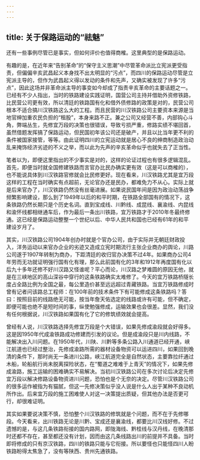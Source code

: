 ```yaml
---
---
---
```

title: 关于保路运动的“祛魅”
---



还有一些事例尽管已是事实，但如何评价也值得商榷。这里典型的是保路运动。

有趣的是，在近年来“告别革命”的“保守主义思潮”中尽管革命派比立宪派更受指责，但偏偏辛亥武昌起义本身找不出太明显的“污点”，而四川的保路运动尽管是立宪派主导的，但作为武昌起义得以发动的条件和先声，又确实被发现了许多“污点”，因此这场并非革命派主导的事变如今却成了指责辛亥革命的主要话题之一。已经有不少人指出，当时的铁路建设实践证明，国营公司主持并借助外资修铁路，比民营公司更有效，所以清廷的铁路国有化和借外债修路的政策是对的，民营公司根本不适合搞川汉铁路这么大的工程。而且民营的川汉铁路公司主要资本来源是当地官绅加重农民负担的“租股”，本身来路不正。兼之公司又经营不善，内部钩心斗角，弊端丛生，先修宜万段的决策也很错误，导致亏损严重，修路实绩不堪回首，虽然借题发挥搞了保路运动，但民国初年该公司还是破产，并且以比当年更不利的条件被国家接管，等等。由此证明四川的立宪运动就是居心不良的绅商制造政治动乱来掩饰经济劣迹的不义之举，而以此为先声的辛亥革命似乎也就失去了正当性。

笔者以为，即便这里指出的不少事实是对的，这样的论证过程也有很多逻辑混乱。首先，即便当时就全国修建铁路而言官办比民办确实更有效（这是可以商榷的），也不能说具体到川汉铁路官修就会比民修更好。现在看来，川汉铁路尤其是宜万段这样的工程在当时确实有点超前，无论官办还是民办，都难免力不从心。实际上就是后来官办了，川汉铁路仍然没有丝毫进展。如果说民国年间是因为政治动荡战争频繁影响建设，那么到了1949年以后的和平时期，在铁路全部国有的情况下，这条铁路仍然长期只是个历史名词。直到宝成线、川黔线、成昆线、襄渝线、内昆线和渝怀线都相继通车后，作为最后一条出川铁路，宜万铁路才于2010年冬最终修通。这已经是保路运动整整一个世纪以后、中华人民共和国也已经有61年的和平建设岁月了。

其实，川汉铁路公司1904年创办时就是个官办公司，由于实际并无朝廷财政投入，洋务运动以来官办企业的劣迹又造成立宪时期流行主张企业商办的舆论，川路公司遂于1907年转制为商办，下距清廷的收归官办决策不过4年。如果商办公司4年劳而无功就证明强行国有化有理，那么此前国有化的3年和1912年再度国有化以后九十多年还修不好川汉路又怪谁呢？平心而论，川汉路之梦难圆的原因无他，就是在三峡地区的高山深谷中穿行的这条铁路确实太难修了。今天的宜万铁路桥隧长度占全路比例为全国之最，每公里造价甚至远远超过青藏铁路。当宜万铁路修成时曾有记者问该路总工程师：在100年前的技术条件下有可能修成这条铁路吗？答曰：按照目前的线路绝无可能，按当年詹天佑选定的线路或许有可能，但不确定，即便可能也绝不是短时间的事，纵使勉强修成，运输效果也会很差。显然，我们没有任何根据说，川汉铁路如果国有化了它的修筑绩效就会提高。

曾经有人说，川汉铁路选择先修宜万段是个大错误，如果先修成渝段就会好得多。这是因1950年代成渝铁路成功修建而引发的议论。但是成渝段只是川内线路，不能解决出入川问题。在1950年代，川陕、川黔等多条公路入川通道已经开通，峡江航道也已经过整治，先修成渝路所需的器材设备物资可以运进四川，如果回到晚清的条件下，那时尚无一条进川公路，峡江航道完全是自然状态，主要靠拉纤通过木船，轮船航行尚未脱离探险状态，在“蜀道之难难于上青天”的情况下，如果先修成渝路，施工运输的困难确实不易解决。当初川汉铁路公司在多次讨论后决定先修宜万段以解决修路设备物资进川问题，恐怕也是个无奈的决定。尽管川汉铁路公司的很多运作被指为有猫腻，但这一先修决策似乎没人说是什么人出于某种不良动机所作出。后来宜万段的施工困难使人对这一决策提出质疑，但其他办法是否更可行，却很难证明。

其实如果要说决策不慎，恐怕整个川汉铁路的修筑就是个问题，而不在于先修哪段。今天看来，出川铁路无论是川黔、宝成还是襄渝线，都要比川汉线好修。不过遗憾的是，与这几条铁路衔接的国内路网，即陇海线、黔桂线与汉丹线，在晚清那时还都不存在，甚至都还没有计划，因而由这几条线路出川的前提并不具备。当时即将修成的只有京汉铁路，四川的铁路只能与它衔接。所以要怪也只能怪四川人盼铁路盼得太焦急了，没有等陕西、贵州先通铁路。